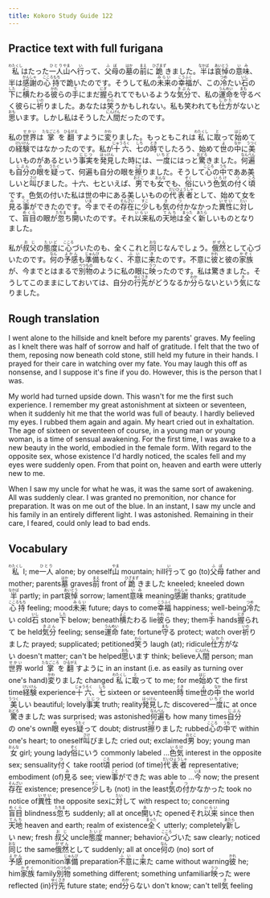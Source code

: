 ```yaml
---
title: Kokoro Study Guide 122
---
```


## Practice text with full furigana

<p>
<ruby><rb>私</rb><rt>わたくし</rt></ruby>はたった<ruby><rb>一人</rb><rt>ひとり</rt></ruby><ruby><rb>山</rb><rt>やま</rt></ruby>へ<ruby><rb>行</rb><rt>い</rt></ruby>って、<ruby><rb>父母</rb><rt>ふぼ</rt></ruby>の<ruby><rb>墓</rb><rt>はか</rt></ruby>の<ruby><rb>前</rb><rt>まえ</rt></ruby>に<ruby><rb>跪</rb><rt>ひざまず</rt></ruby>きました。<ruby><rb>半</rb><rt>なかば</rt></ruby>は<ruby><rb>哀悼</rb><rt>あいとう</rt></ruby>の<ruby><rb>意味</rb><rt>いみ</rt></ruby>、半は<ruby><rb>感謝</rb><rt>かんしゃ</rt></ruby>の<ruby><rb>心持</rb><rt>こころもち</rt></ruby>で跪いたのです。そうして私の<ruby><rb>未来</rb><rt>みらい</rt></ruby>の<ruby><rb>幸福</rb><rt>こうふく</rt></ruby>が、この<ruby><rb>冷</rb><rt>つめ</rt></ruby>たい<ruby><rb>石</rb><rt>いし</rt></ruby>の<ruby><rb>下</rb><rt>した</rt></ruby>に<ruby><rb>横</rb><rt>よこ</rt></ruby>たわる<ruby><rb>彼</rb><rt>かれ</rt></ruby>らの<ruby><rb>手</rb><rt>て</rt></ruby>にまだ<ruby><rb>握</rb><rt>にぎ</rt></ruby>られてでもいるような<ruby><rb>気分</rb><rt>きぶん</rt></ruby>で、私の<ruby><rb>運命</rb><rt>うんめい</rt></ruby>を<ruby><rb>守</rb><rt>まも</rt></ruby>るべく彼らに<ruby><rb>祈</rb><rt>いの</rt></ruby>りました。あなたは<ruby><rb>笑</rb><rt>わら</rt></ruby>うかもしれない。私も笑われても<ruby><rb>仕方</rb><rt>しかた</rt></ruby>がないと<ruby><rb>思</rb><rt>おも</rt></ruby>います。しかし私はそうした<ruby><rb>人間</rb><rt>にんげん</rt></ruby>だったのです。
</p>

<p>
私の<ruby><rb>世界</rb><rt>せかい</rt></ruby>は<ruby><rb>掌</rb><rt>たなごころ</rt></ruby>を<ruby><rb>翻</rb><rt>ひるがえ</rt></ruby>すように<ruby><rb>変</rb><rt>かわ</rt></ruby>りました。もっともこれは<ruby><rb>私</rb><rt>わたくし</rt></ruby>に<ruby><rb>取</rb><rt>と</rt></ruby>って<ruby><rb>始</rb><rt>はじ</rt></ruby>めての<ruby><rb>経験</rb><rt>けいけん</rt></ruby>ではなかったのです。私が<ruby><rb>十六</rb><rt>じゅうろく</rt></ruby>、<ruby><rb>七</rb><rt>しち</rt></ruby>の<ruby><rb>時</rb><rt>とき</rt></ruby>でしたろう、始めて<ruby><rb>世</rb><rt>よ</rt></ruby>の<ruby><rb>中</rb><rt>なか</rt></ruby>に<ruby><rb>美</rb><rt>うつく</rt></ruby>しいものがあるという<ruby><rb>事実</rb><rt>じじつ</rt></ruby>を<ruby><rb>発見</rb><rt>はっけん</rt></ruby>した時には、<ruby><rb>一度</rb><rt>いちど</rt></ruby>にはっと<ruby><rb>驚</rb><rt>おどろ</rt></ruby>きました。<ruby><rb>何遍</rb><rt>なんべん</rt></ruby>も<ruby><rb>自分</rb><rt>じぶん</rt></ruby>の<ruby><rb>眼</rb><rt>め</rt></ruby>を<ruby><rb>疑</rb><rt>うたぐ</rt></ruby>って、何遍も自分の眼を<ruby><rb>擦</rb><rt>こす</rt></ruby>りました。そうして<ruby><rb>心</rb><rt>こころ</rt></ruby>の<ruby><rb>中</rb><rt>うち</rt></ruby>でああ美しいと<ruby><rb>叫</rb><rt>さけ</rt></ruby>びました。十六、七といえば、<ruby><rb>男</rb><rt>おとこ</rt></ruby>でも<ruby><rb>女</rb><rt>おんな</rt></ruby>でも、<ruby><rb>俗</rb><rt>ぞく</rt></ruby>にいう<ruby><rb>色気</rb><rt>いろけ</rt></ruby>の<ruby><rb>付</rb><rt>つ</rt></ruby>く<ruby><rb>頃</rb><rt>ころ</rt></ruby>です。色気の付いた私は世の中にある美しいものの<ruby><rb>代表者</rb><rt>だいひょうしゃ</rt></ruby>として、始めて女を<ruby><rb>見</rb><rt>み</rt></ruby>る<ruby><rb>事</rb><rt>こと</rt></ruby>ができたのです。<ruby><rb>今</rb><rt>いま</rt></ruby>までその<ruby><rb>存在</rb><rt>そんざい</rt></ruby>に<ruby><rb>少</rb><rt>すこ</rt></ruby>しも<ruby><rb>気</rb><rt>き</rt></ruby>の<ruby><rb>付</rb><rt>つ</rt></ruby>かなかった<ruby><rb>異性</rb><rt>いせい</rt></ruby>に<ruby><rb>対</rb><rt>たい</rt></ruby>して、<ruby><rb>盲目</rb><rt>めくら</rt></ruby>の眼が<ruby><rb>忽</rb><rt>たちま</rt></ruby>ち<ruby><rb>開</rb><rt>あ</rt></ruby>いたのです。それ<ruby><rb>以来</rb><rt>いらい</rt></ruby>私の<ruby><rb>天地</rb><rt>てんち</rt></ruby>は<ruby><rb>全</rb><rt>まった</rt></ruby>く<ruby><rb>新</rb><rt>あたら</rt></ruby>しいものとなりました。
</p>

<p>
私が<ruby><rb>叔父</rb><rt>おじ</rt></ruby>の<ruby><rb>態度</rb><rt>たいど</rt></ruby>に<ruby><rb>心</rb><rt>こころ</rt></ruby>づいたのも、全くこれと<ruby><rb>同</rb><rt>おな</rt></ruby>じなんでしょう。<ruby><rb>俄然</rb><rt>がぜん</rt></ruby>として心づいたのです。<ruby><rb>何</rb><rt>なん</rt></ruby>の<ruby><rb>予感</rb><rt>よかん</rt></ruby>も<ruby><rb>準備</rb><rt>じゅんび</rt></ruby>もなく、<ruby><rb>不意</rb><rt>ふい</rt></ruby>に<ruby><rb>来</rb><rt>き</rt></ruby>たのです。不意に<ruby><rb>彼</rb><rt>かれ</rt></ruby>と彼の<ruby><rb>家族</rb><rt>かぞく</rt></ruby>が、今までとはまるで<ruby><rb>別物</rb><rt>べつもの</rt></ruby>のように私の眼に<ruby><rb>映</rb><rt>うつ</rt></ruby>ったのです。私は驚きました。そうしてこのままにしておいては、自分の<ruby><rb>行先</rb><rt>ゆくさき</rt></ruby>がどうなるか<ruby><rb>分</rb><rt>わか</rt></ruby>らないという<ruby><rb>気</rb><rt>き</rt></ruby>になりました。
</p>


## Rough translation

I went alone to the hillside and knelt before my parents' graves. My feeling as I knelt there was half of sorrow and half of gratitude. I felt that the two of them, reposing now beneath cold stone, still held my future in their hands. I prayed for their care in watching over my fate. You may laugh this off as nonsense, and I suppose it's fine if you do. However, this is the person that I was.

My world had turned upside down. This wasn't for me the first such experience. I remember my great astonishment at sixteen or seventeen, when it suddenly hit me that the world was full of beauty. I hardly believed my eyes. I rubbed them again and again. My heart cried out in exhaltation. The age of sixteen or seventeen of course, in a young man or young woman, is a time of sensual awakening. For the first time, I was awake to a new beauty in the world, embodied in the female form. With regard to the opposite sex, whose existence I'd hardly noticed, the scales fell and my eyes were suddenly open. From that point on, heaven and earth were utterly new to me.

When I saw my uncle for what he was, it was the same sort of awakening. All was suddenly clear. I was granted no premonition, nor chance for preparation. It was on me out of the blue. In an instant, I saw my uncle and his family in an entirely different light. I was astonished. Remaining in their care, I feared, could only lead to bad ends. 


## Vocabulary

<p>
<span class="vocabstudy"><ruby><rb>私</rb><rt>わたくし</rt></ruby>&nbsp;I; me</span><span class="vocabstudy"><ruby><rb>一人</rb><rt>ひとり</rt></ruby>&nbsp;alone; by oneself</span><span class="vocabstudy"><ruby><rb>山</rb><rt>やま</rt></ruby>&nbsp;mountain; hill</span><span class="vocabstudy"><ruby><rb>行</rb><rt>い</rt></ruby>って&nbsp;go (to)</span><span class="vocabstudy"><ruby><rb>父母</rb><rt>ふぼ</rt></ruby>&nbsp;father and mother; parents</span><span class="vocabstudy"><ruby><rb>墓</rb><rt>はか</rt></ruby>&nbsp;graves</span><span class="vocabstudy"><ruby><rb>前</rb><rt>まえ</rt></ruby>&nbsp;front of</span><span class="vocabstudy"><ruby><rb>跪</rb><rt>ひざまず</rt></ruby>きました&nbsp;kneeled; kneeled down</span><span class="vocabstudy"><ruby><rb>半</rb><rt>なかば</rt></ruby>&nbsp;partly; in part</span><span class="vocabstudy"><ruby><rb>哀悼</rb><rt>あいとう</rt></ruby>&nbsp;sorrow; lament</span><span class="vocabstudy"><ruby><rb>意味</rb><rt>いみ</rt></ruby>&nbsp;meaning</span><span class="vocabstudy"><ruby><rb>感謝</rb><rt>かんしゃ</rt></ruby>&nbsp;thanks; gratitude</span><span class="vocabstudy"><ruby><rb>心持</rb><rt>こころもち</rt></ruby>&nbsp;feeling; mood</span><span class="vocabstudy"><ruby><rb>未来</rb><rt>みらい</rt></ruby>&nbsp;future; days to come</span><span class="vocabstudy"><ruby><rb>幸福</rb><rt>こうふく</rt></ruby>&nbsp;happiness; well-being</span><span class="vocabstudy"><ruby><rb>冷</rb><rt>つめ</rt></ruby>たい&nbsp;cold</span><span class="vocabstudy"><ruby><rb>石</rb><rt>いし</rt></ruby>&nbsp;stone</span><span class="vocabstudy"><ruby><rb>下</rb><rt>した</rt></ruby>&nbsp;below; beneath</span><span class="vocabstudy"><ruby><rb>横</rb><rt>よこ</rt></ruby>たわる&nbsp;lie</span><span class="vocabstudy"><ruby><rb>彼</rb><rt>かれ</rt></ruby>ら&nbsp;they; them</span><span class="vocabstudy"><ruby><rb>手</rb><rt>て</rt></ruby>&nbsp;hands</span><span class="vocabstudy"><ruby><rb>握</rb><rt>にぎ</rt></ruby>られて&nbsp;be held</span><span class="vocabstudy"><ruby><rb>気分</rb><rt>きぶん</rt></ruby>&nbsp;feeling; sense</span><span class="vocabstudy"><ruby><rb>運命</rb><rt>うんめい</rt></ruby>&nbsp;fate; fortune</span><span class="vocabstudy"><ruby><rb>守</rb><rt>まも</rt></ruby>る&nbsp;protect; watch over</span><span class="vocabstudy"><ruby><rb>祈</rb><rt>いの</rt></ruby>りました&nbsp;prayed; supplicated; petitioned</span><span class="vocabstudy"><ruby><rb>笑</rb><rt>わら</rt></ruby>う&nbsp;laugh (at); ridicule</span><span class="vocabstudy"><ruby><rb>仕方</rb><rt>しかた</rt></ruby>がない&nbsp;doesn't matter; can't be helped</span><span class="vocabstudy"><ruby><rb>思</rb><rt>おも</rt></ruby>います&nbsp;think; believe</span><span class="vocabstudy"><ruby><rb>人間</rb><rt>にんげん</rt></ruby>&nbsp;person; man</span>
<span class="vocabstudy"><ruby><rb>世界</rb><rt>せかい</rt></ruby>&nbsp;world</span><span class="vocabstudy"><ruby><rb>掌</rb><rt>たなごころ</rt></ruby>を<ruby><rb>翻</rb><rt>ひるがえ</rt></ruby>すように&nbsp;in an instant (i.e. as easily as turning over one's hand)</span><span class="vocabstudy"><ruby><rb>変</rb><rt>かわ</rt></ruby>りました&nbsp;changed</span><span class="vocabstudy"><ruby><rb>私</rb><rt>わたくし</rt></ruby>に<ruby><rb>取</rb><rt>と</rt></ruby>って&nbsp;to me; for me</span><span class="vocabstudy"><ruby><rb>始</rb><rt>はじ</rt></ruby>めて&nbsp;the first time</span><span class="vocabstudy"><ruby><rb>経験</rb><rt>けいけん</rt></ruby>&nbsp;experience</span><span class="vocabstudy"><ruby><rb>十六</rb><rt>じゅうろく</rt></ruby>、<ruby><rb>七</rb><rt>しち</rt></ruby>&nbsp;sixteen or seventeen</span><span class="vocabstudy"><ruby><rb>時</rb><rt>とき</rt></ruby>&nbsp;time</span><span class="vocabstudy"><ruby><rb>世</rb><rt>よ</rt></ruby>の<ruby><rb>中</rb><rt>なか</rt></ruby>&nbsp;the world</span><span class="vocabstudy"><ruby><rb>美</rb><rt>うつく</rt></ruby>しい&nbsp;beautiful; lovely</span><span class="vocabstudy"><ruby><rb>事実</rb><rt>じじつ</rt></ruby>&nbsp;truth; reality</span><span class="vocabstudy"><ruby><rb>発見</rb><rt>はっけん</rt></ruby>した&nbsp;discovered</span><span class="vocabstudy"><ruby><rb>一度</rb><rt>いちど</rt></ruby>に&nbsp;at once</span><span class="vocabstudy"><ruby><rb>驚</rb><rt>おどろ</rt></ruby>きました&nbsp;was surprised; was astonished</span><span class="vocabstudy"><ruby><rb>何遍</rb><rt>なんべん</rt></ruby>も&nbsp;how many times</span><span class="vocabstudy"><ruby><rb>自分</rb><rt>じぶん</rt></ruby>の&nbsp;one's own</span><span class="vocabstudy"><ruby><rb>眼</rb><rt>め</rt></ruby>&nbsp;eyes</span><span class="vocabstudy"><ruby><rb>疑</rb><rt>うたぐ</rt></ruby>って&nbsp;doubt; distrust</span><span class="vocabstudy"><ruby><rb>擦</rb><rt>こす</rt></ruby>りました&nbsp;rubbed</span><span class="vocabstudy"><ruby><rb>心</rb><rt>こころ</rt></ruby>の<ruby><rb>中</rb><rt>うち</rt></ruby>で&nbsp;within one's heart; to oneself</span><span class="vocabstudy"><ruby><rb>叫</rb><rt>さけ</rt></ruby>びました&nbsp;cried out; exclaimed</span><span class="vocabstudy"><ruby><rb>男</rb><rt>おとこ</rt></ruby>&nbsp;boy; young man</span><span class="vocabstudy"><ruby><rb>女</rb><rt>おんな</rt></ruby>&nbsp;girl; young lady</span><span class="vocabstudy"><ruby><rb>俗</rb><rt>ぞく</rt></ruby>にいう&nbsp;commonly labeled ...</span><span class="vocabstudy"><ruby><rb>色気</rb><rt>いろけ</rt></ruby>&nbsp;interest in the opposite sex; sensuality</span><span class="vocabstudy"><ruby><rb>付</rb><rt>つ</rt></ruby>く&nbsp;take root</span><span class="vocabstudy"><ruby><rb>頃</rb><rt>ころ</rt></ruby>&nbsp;period (of time)</span><span class="vocabstudy"><ruby><rb>代表者</rb><rt>だいひょうしゃ</rt></ruby>&nbsp;representative; embodiment (of)</span><span class="vocabstudy"><ruby><rb>見</rb><rt>み</rt></ruby>る&nbsp;see; view</span><span class="vocabstudy"><ruby><rb>事</rb><rt>こと</rt></ruby>ができた&nbsp;was able to ...</span><span class="vocabstudy"><ruby><rb>今</rb><rt>いま</rt></ruby>&nbsp;now; the present</span><span class="vocabstudy"><ruby><rb>存在</rb><rt>そんざい</rt></ruby>&nbsp;existence; presence</span><span class="vocabstudy"><ruby><rb>少</rb><rt>すこ</rt></ruby>しも&nbsp;(not) in the least</span><span class="vocabstudy"><ruby><rb>気</rb><rt>き</rt></ruby>の<ruby><rb>付</rb><rt>つ</rt></ruby>かなかった&nbsp;took no notice of</span><span class="vocabstudy"><ruby><rb>異性</rb><rt>いせい</rt></ruby>&nbsp;the opposite sex</span><span class="vocabstudy">に<ruby><rb>対</rb><rt>たい</rt></ruby>して&nbsp;with respect to; concerning</span><span class="vocabstudy"><ruby><rb>盲目</rb><rt>めくら</rt></ruby>&nbsp;blindness</span><span class="vocabstudy"><ruby><rb>忽</rb><rt>たちま</rt></ruby>ち&nbsp;suddenly; all at once</span><span class="vocabstudy"><ruby><rb>開</rb><rt>あ</rt></ruby>いた&nbsp;opened</span><span class="vocabstudy">それ<ruby><rb>以来</rb><rt>いらい</rt></ruby>&nbsp;since then</span><span class="vocabstudy"><ruby><rb>天地</rb><rt>てんち</rt></ruby>&nbsp;heaven and earth; realm of existence</span><span class="vocabstudy"><ruby><rb>全</rb><rt>まった</rt></ruby>く&nbsp;utterly; completely</span><span class="vocabstudy"><ruby><rb>新</rb><rt>あたら</rt></ruby>しい&nbsp;new; fresh</span>
<span class="vocabstudy"><ruby><rb>叔父</rb><rt>おじ</rt></ruby>&nbsp;uncle</span><span class="vocabstudy"><ruby><rb>態度</rb><rt>たいど</rt></ruby>&nbsp;manner; behavior</span><span class="vocabstudy"><ruby><rb>心</rb><rt>こころ</rt></ruby>づいた&nbsp;saw clearly; noticed</span><span class="vocabstudy"><ruby><rb>同</rb><rt>おな</rt></ruby>じ&nbsp;the same</span><span class="vocabstudy"><ruby><rb>俄然</rb><rt>がぜん</rt></ruby>として&nbsp;suddenly; all at once</span><span class="vocabstudy"><ruby><rb>何</rb><rt>なん</rt></ruby>の&nbsp;(no) sort of</span><span class="vocabstudy"><ruby><rb>予感</rb><rt>よかん</rt></ruby>&nbsp;premonition</span><span class="vocabstudy"><ruby><rb>準備</rb><rt>じゅんび</rt></ruby>&nbsp;preparation</span><span class="vocabstudy"><ruby><rb>不意</rb><rt>ふい</rt></ruby>に<ruby><rb>来</rb><rt>き</rt></ruby>た&nbsp;came without warning</span><span class="vocabstudy"><ruby><rb>彼</rb><rt>かれ</rt></ruby>&nbsp;he; him</span><span class="vocabstudy"><ruby><rb>家族</rb><rt>かぞく</rt></ruby>&nbsp;family</span><span class="vocabstudy"><ruby><rb>別物</rb><rt>べつもの</rt></ruby>&nbsp;something different; something unfamiliar</span><span class="vocabstudy"><ruby><rb>映</rb><rt>うつ</rt></ruby>った&nbsp;were reflected (in)</span><span class="vocabstudy"><ruby><rb>行先</rb><rt>ゆくさき</rt></ruby>&nbsp;future state; end</span><span class="vocabstudy"><ruby><rb>分</rb><rt>わか</rt></ruby>らない&nbsp;don't know; can't tell</span><span class="vocabstudy"><ruby><rb>気</rb><rt>き</rt></ruby>&nbsp;feeling</span>
</p>
